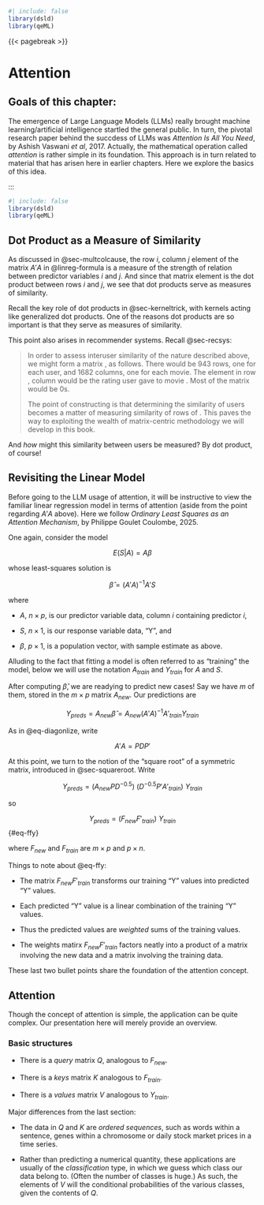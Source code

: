 
```r
#| include: false
library(dsld)
library(qeML)
```

{{< pagebreak >}}

# Attention

::: {.callout-note}

## Goals of this chapter:

::: 

The emergence of Large Language Models (LLMs) really brought machine
learning/artificial intelligence startled the general public.  In turn,
the pivotal research paper behind the succdess of LLMs was *Attention Is
All You Need*, by Ashish Vaswani *et al*, 2017.  Actually, the
mathematical operation called *attention* is rather simple in its
foundation.  This approach is in turn related to material that has
arisen here in earlier chapters. Here we explore the basics of this
idea.

:::

```r
#| include: false
library(dsld)
library(qeML)
```

## Dot Product as a Measure of Similarity

As discussed in @sec-multcolcause, the row $i$, column $j$
element of the matrix $A'A$ in @linreg-formula is a measure of the
strength of relation between predictor variables $i$ and $j$. And since
that matrix element is the dot product between rows $i$ and $j$, we see
that dot products serve as measures of similarity.

Recall the key role of dot products in @sec-kerneltrick, with kernels
acting like generalized dot products. One of the reasons dot products
are so important is that they serve as measures of similarity.

This point also arises in recommender systems. Recall @sec-recsys:

> In order to assess interuser similarity of the nature described above,
> we might form a matrix , as follows. There would be 943 rows, one for
> each user, and 1682 columns, one for each movie. The element in row ,
> column would be the rating user gave to movie . Most of the matrix would
> be 0s.
> 
> The point of constructing is that determining the similarity of users
> becomes a matter of measuring similarity of rows of . This paves the way
> to exploiting the wealth of matrix-centric methodology we will develop
> in this book.

And *how* might this similarity between users be measured? By dot
product, of course! 

## Revisiting the Linear Model

Before going to the LLM usage of attention, it will be instructive to
view the familiar linear regression model in terms of attention (aside
from the point regarding $A'A$ above). Here we follow *Ordinary Least
Squares as an Attention Mechanism*, by Philippe Goulet Coulombe, 2025.

One again, consider the model 

$$
E(S|A) = A \beta
$$

whose least-squares solution is

$$
\widehat{\beta} = (A'A)^{-1} A'S
$$

where

* $A$, $n \times p$, is our predictor variable data, column $i$
  containing predictor $i$,

* $S$, $n \times 1$, is our response variable data, "Y", and

* $\beta$, $p \times 1$, is a population vector, with sample estimate as above.

Alluding to the fact that fitting a model is often referred to as
"training" the model, below we will use the notation $A_{train}$ and
$Y_{train}$ for $A$ and $S$.

After computing $\widehat{\beta}$, we are readying to predict new cases!
Say we have $m$ of them, stored in the $m \times p$ matrix $A_{new}$.
Our predictions are

$$
Y_{preds} = A_{new} \widehat{\beta} = A_{new} (A'A)^{-1} A'_{train} Y_{train}
$$

As in @eq-diagonlize, write 

$$
A'A = P D P'
$$ 


At this point, we turn to the notion of the "square root" of a symmetric
matrix, introduced in @sec-squareroot. Write

$$
Y_{preds} = (A_{new} P D^{-0.5}) ~ (D^{-0.5} P'A'_{train}) ~ Y_{train} 
$$

so

$$
Y_{preds} = (F_{new} F'_{train}) ~ Y_{train}
$$ {#eq-ffy}

where $F_{new}$ and $F_{train}$ are $m \times p$ and $p \times n$.

Things to note about @eq-ffy:

* The matrix $F_{new} F'_{train}$ transforms our training "Y"
  values into predicted "Y" values.

* Each predicted "Y" value is a linear combination of the 
  training "Y" values.

* Thus the predicted values are *weighted* sums of the training values.

* The weights matirx $F_{new} F'_{train}$ factors neatly into a product
  of a matrix involving the new data and a matrix involving the
  training data.

These last two bullet points share the foundation of the attention
concept.

## Attention

Though the concept of attention is simple, the application can be quite
complex. Our presentation here will merely provide an overview.

### Basic structures

* There is a *query* matrix $Q$, analogous to $F_{new}$.

* There is a *keys* matrix $K$ analogous to $F_{train}$. 

* There is a *values* matrix $V$ analogous to $Y_{train}$.

Major differences from the last section: 

* The data in $Q$ and $K$ are *ordered sequences*, such as words within
  a sentence, genes within a chromosome or daily stock market prices in
  a time series.

* Rather than predicting a numerical quantity, these applications are
  usually of the *classification* type, in which we guess which class
  our data belong to. (Often the number of classes is huge.) As such,
  the elements of $V$ will the conditional probabilities of the various
  classes, given the contents of $Q$.
